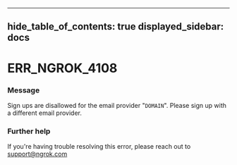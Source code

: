 

---
hide_table_of_contents: true
displayed_sidebar: docs
---


# ERR_NGROK_4108

### Message
Sign ups are disallowed for the email provider "`DOMAIN`". Please sign up with a different email provider.

<ErrorDetails error="err_ngrok_4108" />



### Further help
If you're having trouble resolving this error, please reach out to [support@ngrok.com](mailto:support@ngrok.com?subject=Help%20with%20ERR_NGROK_4108)

